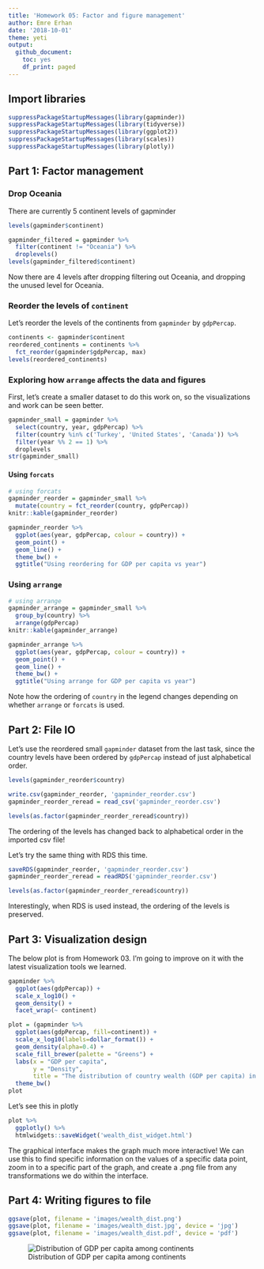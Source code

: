 ```yaml
---
title: 'Homework 05: Factor and figure management'
author: Emre Erhan
date: '2018-10-01'
theme: yeti
output:
  github_document:
    toc: yes
    df_print: paged
---
```


## Import libraries

```r
suppressPackageStartupMessages(library(gapminder))
suppressPackageStartupMessages(library(tidyverse))
suppressPackageStartupMessages(library(ggplot2))
suppressPackageStartupMessages(library(scales))
suppressPackageStartupMessages(library(plotly))
```

## Part 1: Factor management

### Drop Oceania

There are currently 5 continent levels of gapminder
```r
levels(gapminder$continent)
```

```r
gapminder_filtered = gapminder %>%
  filter(continent != "Oceania") %>%
  droplevels()
levels(gapminder_filtered$continent)
```

Now there are 4 levels after dropping filtering out Oceania, and dropping the unused level for Oceania.

### Reorder the levels of `continent`

Let's reorder the levels of the continents from `gapminder` by `gdpPercap`.

```r
continents <- gapminder$continent
reordered_continents = continents %>%
  fct_reorder(gapminder$gdpPercap, max)
levels(reordered_continents)
```

### Exploring how `arrange` affects the data and figures

First, let's create a smaller dataset to do this work on, so the visualizations and work can be seen better.

```r
gapminder_small = gapminder %>%
  select(country, year, gdpPercap) %>%
  filter(country %in% c('Turkey', 'United States', 'Canada')) %>%
  filter(year %% 2 == 1) %>%
  droplevels
str(gapminder_small)
```

#### Using `forcats`

```r
# using forcats
gapminder_reorder = gapminder_small %>%
  mutate(country = fct_reorder(country, gdpPercap))
knitr::kable(gapminder_reorder)
```

```r
gapminder_reorder %>% 
  ggplot(aes(year, gdpPercap, colour = country)) + 
  geom_point() +
  geom_line() + 
  theme_bw() +
  ggtitle("Using reordering for GDP per capita vs year")
```

### Using `arrange`

```r
# using arrange
gapminder_arrange = gapminder_small %>%
  group_by(country) %>%
  arrange(gdpPercap)
knitr::kable(gapminder_arrange)
```

```r
gapminder_arrange %>% 
  ggplot(aes(year, gdpPercap, colour = country)) + 
  geom_point() +
  geom_line() + 
  theme_bw() +
  ggtitle("Using arrange for GDP per capita vs year")
```

Note how the ordering of `country` in the legend changes depending on whether `arrange` or `forcats` is used.

## Part 2: File IO

Let's use the reordered small `gapminder` dataset from the last task, since the country levels have been ordered by `gdpPercap` instead of just alphabetical order.

```r
levels(gapminder_reorder$country)
```

```r
write.csv(gapminder_reorder, 'gapminder_reorder.csv')
gapminder_reorder_reread = read_csv('gapminder_reorder.csv')
```


```r
levels(as.factor(gapminder_reorder_reread$country))
```

The ordering of the levels has changed back to alphabetical order in the imported csv file!

Let's try the same thing with RDS this time.

```r
saveRDS(gapminder_reorder, 'gapminder_reorder.csv')
gapminder_reorder_reread = readRDS('gapminder_reorder.csv')
```

```r
levels(as.factor(gapminder_reorder_reread$country))
```

Interestingly, when RDS is used instead, the ordering of the levels is preserved.

## Part 3: Visualization design

The below plot is from Homework 03. I'm going to improve on it with the latest visualization tools we learned.

```r
gapminder %>%
  ggplot(aes(gdpPercap)) +
  scale_x_log10() +
  geom_density() +
  facet_wrap(~ continent)
```

```r
plot = (gapminder %>%
  ggplot(aes(gdpPercap, fill=continent)) +
  scale_x_log10(labels=dollar_format()) +
  geom_density(alpha=0.4) +
  scale_fill_brewer(palette = "Greens") +
  labs(x = "GDP per capita",
       y = "Density",
       title = "The distribution of country wealth (GDP per capita) in each continent")) +
  theme_bw()
plot
```

Let's see this in plotly

```r
plot %>%
  ggplotly() %>%
  htmlwidgets::saveWidget('wealth_dist_widget.html')
```

The graphical interface makes the graph much more interactive! We can use this to find specific information on the values of a specific data point, zoom in to a specific part of the graph, and create a .png file from any transformations we do within the interface.

## Part 4: Writing figures to file

```r
ggsave(plot, filename = 'images/wealth_dist.png')
ggsave(plot, filename = 'images/wealth_dist.jpg', device = 'jpg')
ggsave(plot, filename = 'images/wealth_dist.pdf', device = 'pdf')
```

![Distribution of GDP per capita among continents](/Users/emreerhan/stat545/hw05-emreerhan/wealth_dist.png)

